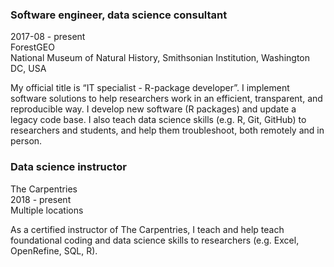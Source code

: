 ### Software engineer, data science consultant

2017-08 - present  
ForestGEO  
National Museum of Natural History, Smithsonian Institution, Washington DC, USA  

My official title is "IT specialist - R-package developer". I implement software solutions to help researchers work in an efficient, transparent, and reproducible way. I develop new software (R packages) and update a legacy code base. I also teach data science skills (e.g. R, Git, GitHub) to researchers and students, and help them troubleshoot, both remotely and in person.

### Data science instructor

The Carpentries  
2018 - present  
Multiple locations  

As a certified instructor of The Carpentries, I teach and help teach foundational coding and data science skills to researchers (e.g. Excel, OpenRefine, SQL, R).
